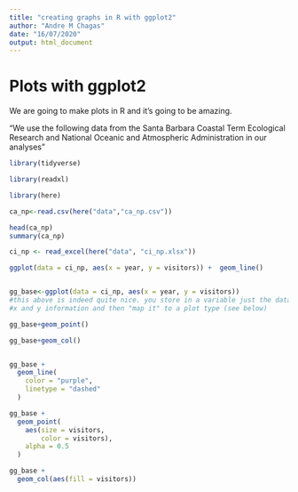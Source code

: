 ```yaml
---
title: "creating graphs in R with ggplot2"
author: "Andre M Chagas"
date: "16/07/2020"
output: html_document
---
```

# Plots with ggplot2

We are going to make plots in R and it's going to be amazing.

"We use the following data from the Santa Barbara Coastal Term Ecological Research and National  Oceanic and Atmospheric Administration in our analyses"

```r
library(tidyverse)

library(readxl)

library(here)
```


```r

ca_np<-read.csv(here("data","ca_np.csv"))

head(ca_np)
summary(ca_np)


```


```r

ci_np <- read_excel(here("data", "ci_np.xlsx"))


```


```r

ggplot(data = ci_np, aes(x = year, y = visitors)) +  geom_line()


gg_base<-ggplot(data = ci_np, aes(x = year, y = visitors)) 
#this above is indeed quite nice. you store in a variable just the data, 
#x and y information and then "map it" to a plot type (see below)

gg_base+geom_point()

gg_base+geom_col()


gg_base +
  geom_line(
    color = "purple",
    linetype = "dashed"
  )

```

``` r

gg_base + 
  geom_point(
    aes(size = visitors,
        color = visitors),
    alpha = 0.5
  )

gg_base + 
  geom_col(aes(fill = visitors))
```

